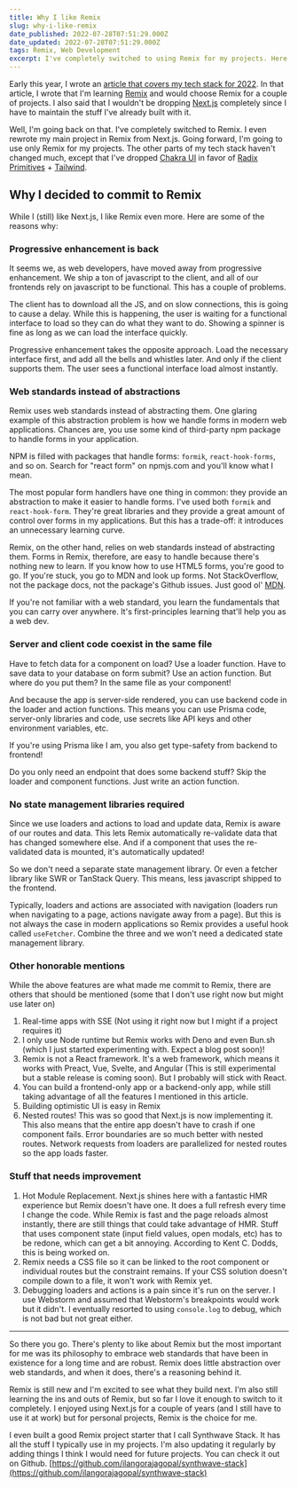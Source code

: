 ```yaml
---
title: Why I like Remix
slug: why-i-like-remix
date_published: 2022-07-28T07:51:29.000Z
date_updated: 2022-07-28T07:51:29.000Z
tags: Remix, Web Development
excerpt: I've completely switched to using Remix for my projects. Here's why.
---
```


Early this year, I wrote an [article that covers my tech stack for 2022](__GHOST_URL__/my-tech-stack-has-changed-for-2022/). In that article, I wrote that I'm learning [Remix](https://remix.run/) and would choose Remix for a couple of projects. I also said that I wouldn't be dropping [Next.js](https://nextjs.org/) completely since I have to maintain the stuff I've already built with it.

Well, I'm going back on that. I've completely switched to Remix. I even rewrote my main project in Remix from Next.js. Going forward, I'm going to use only Remix for my projects. The other parts of my tech stack haven't changed much, except that I've dropped [Chakra UI](https://chakra-ui.com/) in favor of [Radix Primitives](https://www.radix-ui.com/) + [Tailwind](https://tailwindcss.com/).

## Why I decided to commit to Remix

While I (still) like Next.js, I like Remix even more. Here are some of the reasons why:

### Progressive enhancement is back

It seems we, as web developers, have moved away from progressive enhancement. We ship a ton of javascript to the client, and all of our frontends rely on javascript to be functional. This has a couple of problems.

The client has to download all the JS, and on slow connections, this is going to cause a delay. While this is happening, the user is waiting for a functional interface to load so they can do what they want to do. Showing a spinner is fine as long as we can load the interface quickly.

Progressive enhancement takes the opposite approach. Load the necessary interface first, and add all the bells and whistles later. And only if the client supports them. The user sees a functional interface load almost instantly.

### Web standards instead of abstractions

Remix uses web standards instead of abstracting them. One glaring example of this abstraction problem is how we handle forms in modern web applications. Chances are, you use some kind of third-party npm package to handle forms in your application.

NPM is filled with packages that handle forms: `formik`, `react-hook-forms`, and so on. Search for "react form" on npmjs.com and you'll know what I mean.

The most popular form handlers have one thing in common: they provide an abstraction to make it easier to handle forms. I've used both `formik` and `react-hook-form`. They're great libraries and they provide a great amount of control over forms in my applications. But this has a trade-off: it introduces an unnecessary learning curve.

Remix, on the other hand, relies on web standards instead of abstracting them. Forms in Remix, therefore, are easy to handle because there's nothing new to learn. If you know how to use HTML5 forms, you're good to go. If you're stuck, you go to MDN and look up forms. Not StackOverflow, not the package docs, not the package's Github issues. Just good ol' [MDN](https://developer.mozilla.org/en-US/).

If you're not familiar with a web standard, you learn the fundamentals that you can carry over anywhere. It's first-principles learning that'll help you as a web dev.

### Server and client code coexist in the same file

Have to fetch data for a component on load? Use a loader function. Have to save data to your database on form submit? Use an action function. But where do you put them? In the same file as your component!

And because the app is server-side rendered, you can use backend code in the loader and action functions. This means you can use Prisma code, server-only libraries and code, use secrets like API keys and other environment variables, etc.

If you're using Prisma like I am, you also get type-safety from backend to frontend!

Do you only need an endpoint that does some backend stuff? Skip the loader and component functions. Just write an action function.

### No state management libraries required

Since we use loaders and actions to load and update data, Remix is aware of our routes and data. This lets Remix automatically re-validate data that has changed somewhere else. And if a component that uses the re-validated data is mounted, it's automatically updated!

So we don't need a separate state management library. Or even a fetcher library like SWR or TanStack Query. This means, less javascript shipped to the frontend.

Typically, loaders and actions are associated with navigation (loaders run when navigating to a page, actions navigate away from a page). But this is not always the case in modern applications so Remix provides a useful hook called `useFetcher`. Combine the three and we won't need a dedicated state management library.

### Other honorable mentions

While the above features are what made me commit to Remix, there are others that should be mentioned (some that I don't use right now but might use later on)

1. Real-time apps with SSE (Not using it right now but I might if a project requires it)
2. I only use Node runtime but Remix works with Deno and even Bun.sh (which I just started experimenting with. Expect a blog post soon)!
3. Remix is not a React framework. It's a web framework, which means it works with Preact, Vue, Svelte, and Angular (This is still experimental but a stable release is coming soon). But I probably will stick with React.
4. You can build a frontend-only app or a backend-only app, while still taking advantage of all the features I mentioned in this article.
5. Building optimistic UI is easy in Remix
6. Nested routes! This was so good that Next.js is now implementing it. This also means that the entire app doesn't have to crash if one component fails. Error boundaries are so much better with nested routes. Network requests from loaders are parallelized for nested routes so the app loads faster.

### Stuff that needs improvement

1. Hot Module Replacement. Next.js shines here with a fantastic HMR experience but Remix doesn't have one. It does a full refresh every time I change the code. While Remix is fast and the page reloads almost instantly, there are still things that could take advantage of HMR. Stuff that uses component state (input field values, open modals, etc) has to be redone, which can get a bit annoying. According to Kent C. Dodds, this is being worked on.
2. Remix needs a CSS file so it can be linked to the root component or individual routes but the constraint remains. If your CSS solution doesn't compile down to a file, it won't work with Remix yet.
3. Debugging loaders and actions is a pain since it's run on the server. I use Webstorm and assumed that Webstorm's breakpoints would work but it didn't. I eventually resorted to using `console.log` to debug, which is not bad but not great either.

---

So there you go. There's plenty to like about Remix but the most important for me was its philosophy to embrace web standards that have been in existence for a long time and are robust. Remix does little abstraction over web standards, and when it does, there's a reasoning behind it.

Remix is still new and I'm excited to see what they build next. I'm also still learning the ins and outs of Remix, but so far I love it enough to switch to it completely. I enjoyed using Next.js for a couple of years (and I still have to use it at work) but for personal projects, Remix is the choice for me.

I even built a good Remix project starter that I call Synthwave Stack. It has all the stuff I typically use in my projects. I'm also updating it regularly by adding things I think I would need for future projects. You can check it out on Github.
[https://github.com/ilangorajagopal/synthwave-stack](https://github.com/ilangorajagopal/synthwave-stack)

